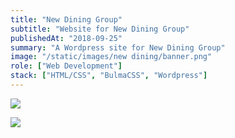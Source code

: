 ```yaml
---
title: "New Dining Group"
subtitle: "Website for New Dining Group"
publishedAt: "2018-09-25"
summary: "A Wordpress site for New Dining Group"
image: "/static/images/new dining/banner.png"
role: ["Web Development"]
stack: ["HTML/CSS", "BulmaCSS", "Wordpress"]
---
```


<Image
    src="/static/images/new dining/New-Dining-Pages.png"
    width={1024}
    height={560}
    layout="responsive"
    objectFit="cover"
    className="rounded-lg"
/>

<Image
    src="/static/images/new dining/New-Dining-Pages-2.png"
    width={1024}
    height={560}
    layout="responsive"
/>
